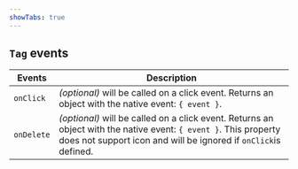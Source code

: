 ```yaml
---
showTabs: true
---
```


## `Tag` events

| Events     | Description                                                                                                                                                                         |
| ---------- | ----------------------------------------------------------------------------------------------------------------------------------------------------------------------------------- |
| `onClick`  | _(optional)_ will be called on a click event. Returns an object with the native event: `{ event }`.                                                                                 |
| `onDelete` | _(optional)_ will be called on a click event. Returns an object with the native event: `{ event }`. This property does not support icon and will be ignored if `onClick`is defined. |
